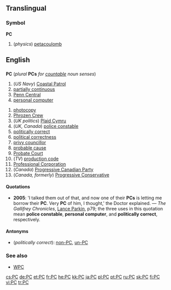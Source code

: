 {{see|pc}}
==Translingual==
===Symbol===
'''PC'''

#(''physics'') [[petacoulomb]]

==English==
==={{initialism}}===
'''PC''' (''plural'' '''PCs''' ''for [[countable]] noun senses'')

#(''US Navy'') [[w:Coastal Patrol|Coastal Patrol]]
#[[partially continuous]]
#[[w:Penn Central|Penn Central]]
#[[personal computer]]
<!--"petacoulomb" is a translingual symbol - see above-->
#[[photocopy]]
#[[w:Phrozen Crew|Phrozen Crew]]
#(''UK politics'') [[w:Plaid Cymru|Plaid Cymru]]
#(''UK, Canada'') [[police constable]]
#[[politically correct]]
#[[political correctness]]
#[[privy councillor]]
#[[probable cause]]
#[[Probate Court]]
#(''TV'') [[production code]]
#[[Professional Corporation]]
#(''Canada'') [[w:Progressive Canadian Party|Progressive Canadian Party]]
#(''Canada, formerly'') [[w:Progressive Conservative|Progressive Conservative]]

====Quotations====
*'''2005''': 'I talked them out of that, and now one of their '''PCs''' is letting me borrow their '''PC'''. Very '''PC''' of him, I thought,' the Doctor explained. &mdash; ''The Gallifrey Chronicles'', [[Lance Parkin|Lance Parkin]], p79; the three uses in this quotation mean '''police constable''', '''personal computer''', and '''politically correct''', respectively.

====Antonyms====
*(''politically correct''): [[non-PC]], [[un-PC]]

===See also===
*[[WPC]]

[[cs:PC]]
[[de:PC]]
[[et:PC]]
[[fr:PC]]
[[he:PC]]
[[kk:PC]]
[[ja:PC]]
[[pl:PC]]
[[pt:PC]]
[[ru:PC]]
[[sk:PC]]
[[fi:PC]]
[[vi:PC]]
[[tr:PC]]